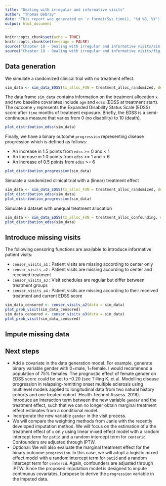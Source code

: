 ---
title: "Dealing with irregular and informative visits"
author: "Thomas Debray"
date: "This report was generated on `r format(Sys.time(), '%d %B, %Y')`"
output: html_document
---

```{r setup, include=FALSE}
knitr::opts_chunk$set(echo = TRUE)
knitr::opts_chunk$set(message = FALSE)
source("Chapter 10 - Dealing with irregular and informative visits/sim.r")
source("Chapter 10 - Dealing with irregular and informative visits/fig_functions.r")

```

## Data generation

We simulate a randomized clinical trial with no treatment effect. 

```{r}
sim_data <- sim_data_EDSS(tx_alloc_FUN = treatment_alloc_randomized, delta_xt = 0)
```

The data frame `sim_data` contains information on the treatment allocation `x` and two  baseline covariates include `age` and `edss` (EDSS at treatment start). The outcome `y` represents the Expanded Disability Status Scale (EDSS) score after `time` months of treatment exposure. Briefly, the EDSS is a semi-continuous measure that varies from 0 (no disability) to 10 (death). 

```{r}
plot_distribution_edss(sim_data)
```

Finally, we have a binary outcome `progression` representing disease progression which is defined as follows:

* An increase in 1.5 points from `edss` >= 0 and < 1
* An increase in 1.0 points from `edss` >= 1 and < 6
* An increase of 0.5 points from `edss` >= 6

```{r}
plot_distribution_progression(sim_data)
```

Simulate a randomized clinical trial with a (linear) treatment effect

```{r}
sim_data <- sim_data_EDSS(tx_alloc_FUN = treatment_alloc_randomized, delta_xt = -0.007)
plot_distribution_edss(sim_data)
plot_distribution_progression(sim_data)
```

Simulate a dataset with unequal treatment allocation

```{r}
sim_data <- sim_data_EDSS(tx_alloc_FUN = treatment_alloc_confounding, delta_xt = -0.007)
plot_distribution_edss(sim_data)
```


## Introduce missing visits

The following censoring functions are available to introduce informative patient visits: 

* `censor_visits_a1` : Patient visits are missing according to center only
* `censor_visits_a2` : Patient visits are missing according to center and received treatment
* `censor_visits_a3` : Visit schedules are regular but differ between treatment groups
* `censor_visits_a4` : Patient visits are missing according to their received treatment and current EDSS score

```{r}
sim_data_censored <- censor_visits_a2(data = sim_data)
plot_prob_visit(sim_data_censored)
sim_data_censored <- censor_visits_a3(data = sim_data)
plot_prob_visit(sim_data_censored)
```

## Impute missing data


## Next steps

* Add a covariate in the data generation model. For example, generate binary variable gender with 0=male, 1=female. I would recommend a population of 75\% females. The prognostic effect of female gender on EDSS score could be set to –0.20  (see Tilling K, et al. Modelling disease progression in relapsing-remitting onset multiple sclerosis using multilevel models applied to longitudinal data from two natural history cohorts and one treated cohort. Health Technol Assess. 2016). Introduce an interaction term between the new variable `gender` and the treatment effect, such that we can no longer obtain marginal treatment effect estimates from a conditional model.
* Incorporate the new variable `gender` in the visit process. 
* We will compare the weighting methods from Janie with the recently developed imputation method. We will focus on the estimation of a the treatment effect of `x` on `y` using linear mixed effect model with a random intercept term for `patid` and a random intercept term for `centerid`. Confounders are adjusted through IPTW.
* Optional: We will also evaluate the marginal treatment effect for the binary outcome `progression`. In this case, we will adopt a logistic mixed effect model with a random intercept term for `patid` and a random intercept term for `centerid`. Again, confounders are adjusted through IPTW. Since the proposed imputation model is designed to impute continuous covariates, I propose to derive the `progression` variable in the imputed data.

